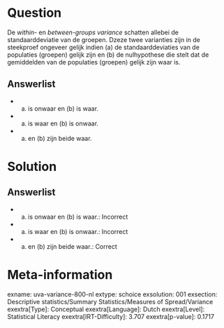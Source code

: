 Question
========

De *within*- en *between-groups variance* schatten allebei de
standaarddeviatie van de groepen. Dzeze twee varianties zijn in de
steekproef ongeveer gelijk indien (a) de standaarddeviaties van de
populaties (groepen) gelijk zijn en (b) de nulhypothese die stelt dat de
gemiddelden van de populaties (groepen) gelijk zijn waar is.

Answerlist
----------

* (a) is onwaar en (b) is waar.
* (a) is waar en (b) is onwaar.
* (a) en (b) zijn beide waar.

Solution
========

Answerlist
----------

* (a) is onwaar en (b) is waar.: Incorrect
* (a) is waar en (b) is onwaar.: Incorrect
* (a) en (b) zijn beide waar.: Correct

Meta-information
================
exname: uva-variance-800-nl
extype: schoice
exsolution: 001
exsection: Descriptive statistics/Summary Statistics/Measures of Spread/Variance
exextra[Type]: Conceptual
exextra[Language]: Dutch
exextra[Level]: Statistical Literacy
exextra[IRT-Difficulty]: 3.707
exextra[p-value]: 0.1717
